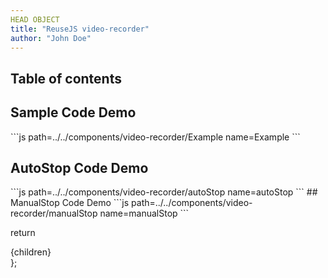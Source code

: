 ```yaml
---
HEAD OBJECT
title: "ReuseJS video-recorder"
author: "John Doe"
---
```



## Table of contents

## Sample Code Demo
<Example/>
```js path=../../components/video-recorder/Example name=Example
```

## AutoStop Code Demo
<AutoStopVideoRecorder/>
```js path=../../components/video-recorder/autoStop name=autoStop
```
## ManualStop Code Demo
<ManualStopVideoRecorder/>
```js path=../../components/video-recorder/manualStop name=manualStop
```

  return <div className="prose max-w-full mx-4 pb-10" >{children}</div>
};

